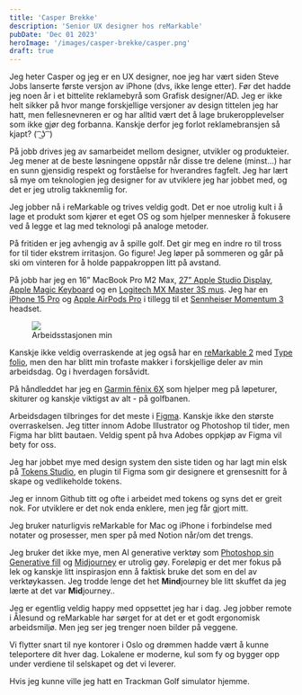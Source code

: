 ```yaml
---
title: 'Casper Brekke'
description: 'Senior UX designer hos reMarkable'
pubDate: 'Dec 01 2023'
heroImage: '/images/casper-brekke/casper.png'
draft: true
---
```







<Question1/>

Jeg heter Casper og jeg er en UX designer, noe jeg har vært siden Steve Jobs lanserte første versjon av iPhone (dvs, ikke lenge etter). Før det hadde jeg noen år i et bittelite reklamebyrå som Grafisk designer/AD. Jeg er ikke helt sikker på hvor mange forskjellige versjoner av design tittelen jeg har hatt, men fellesnevneren er og har alltid vært det å lage brukeropplevelser som ikke gjør deg forbanna. Kanskje derfor jeg forlot reklamebransjen så kjapt? ( ͡ ͜ʖ ͡ )

På jobb drives jeg av samarbeidet mellom designer, utvikler og produkteier. Jeg mener at de beste løsningene oppstår når disse tre delene (minst...) har en sunn gjensidig respekt og forståelse for hverandres fagfelt. Jeg har lært så mye om teknologien jeg designer for av utviklere jeg har jobbet med, og det er jeg utrolig takknemlig for.

Jeg jobber nå i reMarkable og trives veldig godt. Det er noe utrolig kult i å lage et produkt som kjører et eget OS og som hjelper mennesker å fokusere ved å legge et lag med teknologi på analoge metoder.

På fritiden er jeg avhengig av å spille golf. Det gir meg en indre ro til tross for til tider ekstrem irritasjon. Go figure! Jeg løper på sommeren og går på ski om vinteren for å holde pappakroppen litt på avstand.


<Question2/>

På jobb har jeg en 16” MacBook Pro M2 Max, [27” Apple Studio Display](https://www.apple.com/no/shop/buy-mac/apple-studio-display), [Apple Magic Keyboard](https://www.apple.com/no/shop/product/MMMR3H/A/magic-keyboard-med-touch-id-og-talltastatur-for-mac-modeller-med-apple-chip-norsk-svarte-taster?fnode=dbc81f30c379b65703f6e996b29100fec2b0eef5ff3717ffe44a9ac02198b983e505e0a21acba85fc31da67ddf1c5cfd857b14e85bd3e1133ee0b643dd5a24a77c26b300f60e16242d8fcee98927df0ea91257af7fe4e17e7d10c5611105f97b) og en [Logitech MX Master 3S mus](https://www.logitech.com/no-no/products/mice/mx-master-3s.910-006559.html). Jeg har en [iPhone 15 Pro](https://www.apple.com/no/shop/buy-iphone/iphone-15-pro) og [Apple AirPods Pro](https://www.apple.com/no/shop/product/MTJV3DN/A/airpods-pro)  i tillegg til et [Sennheiser Momentum 3](https://www.sennheiser-hearing.com/p/momentum-3-wireless/) headset.

<figure>
    <img src='/images/casper-brekke/workstation.png'/>
    <figcaption>
        Arbeidsstasjonen min
    </figcaption>
</figure>

Kanskje ikke veldig overraskende at jeg også har en [reMarkable 2](https://remarkable.com/store/remarkable-2) med [Type folio](https://remarkable.com/store/remarkable-2/type-folio), men den har blitt min trofaste makker i forskjellige deler av min arbeidsdag. Og i hverdagen forsåvidt.

På håndleddet har jeg en [Garmin fēnix 6X](https://www.garmin.com/nb-NO/p/641435) som hjelper meg på løpeturer, skiturer og kanskje viktigst av alt - på golfbanen.

<Question3/>

Arbeidsdagen tilbringes for det meste i [Figma](https://www.figma.com/). Kanskje ikke den største overraskelsen. Jeg titter innom Adobe Illustrator og Photoshop til tider, men Figma har blitt bautaen. Veldig spent på hva Adobes oppkjøp av Figma vil bety for oss.

Jeg har jobbet mye med design system den siste tiden og har lagt min elsk på [Tokens Studio](https://tokens.studio/), en plugin til Figma som gir designere et grensesnitt for å skape og vedlikeholde tokens.

Jeg er innom Github titt og ofte i arbeidet med tokens og syns det er greit nok. For utviklere er det nok enda enklere, men jeg får gjort mitt.

Jeg bruker naturligvis reMarkable for Mac og iPhone i forbindelse med notater og prosesser, men sper på med Notion når/om det trengs.

Jeg bruker det ikke mye, men AI generative verktøy som [Photoshop sin Generative fill](https://www.adobe.com/products/photoshop/generative-fill.html) og  [Midjourney](https://www.midjourney.com/home) er utrolig gøy. Foreløpig er det mer fokus på lek og kanskje litt inspirasjon enn å faktisk bruke det som en del av verktøykassen. Jeg trodde lenge det het **Mind**journey ble litt skuffet da jeg lærte at det var **Mid**journey..

<Question4/>

Jeg er egentlig veldig happy med oppsettet jeg har i dag. Jeg jobber remote i Ålesund og reMarkable har sørget for at det er et godt ergonomisk arbeidsmiljø. Men jeg ser jeg trenger noen bilder på veggene.

Vi flytter snart til nye kontorer i Oslo og drømmen hadde vært å kunne teleportere dit hver dag. Lokalene er moderne, kul som fy og bygger opp under verdiene til selskapet og det vi leverer.

Hvis jeg kunne ville jeg hatt en Trackman Golf simulator hjemme.


